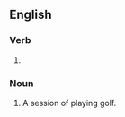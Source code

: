 ==English==

===Verb===
{{head|en|present participle}}

# {{present participle of|golf|lang=en|nocat=1}}

===Noun===
{{en-noun|~}}

# A session of playing golf.